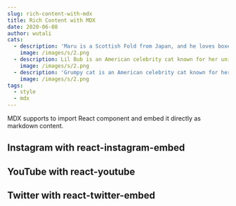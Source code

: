 ```yaml
---
slug: rich-content-with-mdx
title: Rich Content with MDX
date: 2020-06-08
author: wutali
cats:
  - description: 'Maru is a Scottish Fold from Japan, and he loves boxes.'
    image: /images/s/2.png
  - description: Lil Bub is an American celebrity cat known for her unique appearance.
    image: /images/s/2.png
  - description: 'Grumpy cat is an American celebrity cat known for her grumpy appearance.'
    image: /images/s/2.png
tags:
  - style
  - mdx
---
```


MDX supports to import React component and embed it directly as markdown content.

## Instagram with react-instagram-embed

<p>
  <InstagramEmbed
    url="https://instagr.am/p/Zw9o4/"
    maxWidth={320}
    hideCaption={true}
  />
</p>

## YouTube with react-youtube

<p>
  <YouTube videoId={"2g811Eo7K8U"} containerClassName={"youtube-container"} />
</p>

## Twitter with react-twitter-embed

<p>
  <TwitterTweetEmbed tweetId={"933354946111705097"} />
</p>
